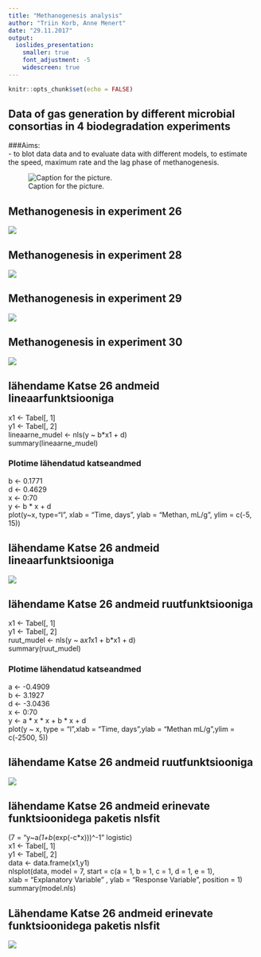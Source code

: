 ---
title: "Methanogenesis analysis"
author: "Triin Korb, Anne Menert"
date: "29.11.2017"
output: 
  ioslides_presentation: 
    smaller: true
    font_adjustment: -5
    widescreen: true
---

```{r setup, include=FALSE}
knitr::opts_chunk$set(echo = FALSE)
```
## Data of gas generation by different microbial consortias in 4 biodegradation experiments {.smaller}
###Aims:  
 - to blot data data and to evaluate data with different models, to estimate the speed, maximum rate and the lag phase of methanogenesis.
     
![Caption for the picture.](C:\Users\Triin\Desktop\Pilt1.png)

## Methanogenesis in experiment 26 {.flexbox .vcenter}

![](C:\Users\Triin\Desktop\Rplot.png)

## Methanogenesis in experiment 28 {.flexbox .vcenter}

![](C:\Users\Triin\Desktop\Rplot01.png)

## Methanogenesis in experiment 29 {.flexbox .vcenter}

![](C:\Users\Triin\Desktop\Rplot02.png)

## Methanogenesis in experiment 30 {.flexbox .vcenter}

![](C:\Users\Triin\Desktop\Rplot03.png)  

## lähendame Katse 26 andmeid lineaarfunktsiooniga
x1 <- Tabel[, 1]  
y1 <- Tabel[, 2]  
lineaarne_mudel <- nls(y ~ b*x1 + d)  
summary(lineaarne_mudel)  

### Plotime lähendatud katseandmed 
b <- 0.1771  
d <- 0.4629  
x <-  0:70   
y <- b * x + d  
plot(y~x, type="l", xlab = "Time, days", ylab = "Methan, mL/g", 
    ylim = c(-5, 15)) 

## lähendame Katse 26 andmeid lineaarfunktsiooniga {.flexbox .vcenter}

![](C:\Users\Triin\Desktop\Katse26_lineaarne.png)

## lähendame Katse 26 andmeid ruutfunktsiooniga
x1 <- Tabel[, 1]  
y1 <- Tabel[, 2]  
ruut_mudel <- nls(y ~ a*x1*x1 + b*x1 + d)  
summary(ruut_mudel)  

### Plotime lähendatud katseandmed
a <- -0.4909  
b <- 3.1927  
d <- -3.0436  
x <-  0:70  
y <-  a * x * x + b * x + d  
plot(y ~ x, type = "l",xlab = "Time, days",ylab = "Methan mL/g",ylim = c(-2500, 5))

## lähendame Katse 26 andmeid ruutfunktsiooniga {.flexbox .vcenter}

![](C:\Users\Triin\Desktop\Katse26_ruutfunktsioon.png)

## lähendame Katse 26 andmeid erinevate funktsioonidega paketis nlsfit 
(7 = "y~a*(1+b*(exp(-c*x)))^-1" logistic)  
x1 <- Tabel[, 1]  
y1 <- Tabel[, 2]  
data <- data.frame(x1,y1)  
nlsplot(data, model = 7, start = c(a = 1, b = 1, c = 1, d = 1, e = 1),  
        xlab = "Explanatory Variable" , ylab = "Response Variable", position = 1)  
summary(model.nls)

## Lähendame Katse 26 andmeid erinevate funktsioonidega paketis nlsfit {.flexbox .vcenter}

![](C:\Users\Triin\Desktop\Katse26_nlsfit.png)  
